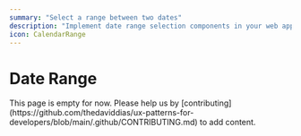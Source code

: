 ```yaml
---
summary: "Select a range between two dates"
description: "Implement date range selection components in your web applications. Learn best practices for calendar interfaces, validation, and accessibility considerations."
icon: CalendarRange
---
```



# Date Range

<Callout type="warning">
  This page is empty for now. Please help us by
  [contributing](https://github.com/thedaviddias/ux-patterns-for-developers/blob/main/.github/CONTRIBUTING.md)
  to add content.
</Callout>
